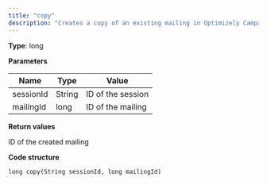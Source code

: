 ```yaml
---
title: "copy"
description: "Creates a copy of an existing mailing in Optimizely Campaign."
---
```


**Type**: long

**Parameters**

| Name      | Type   | Value             |
| --------- | ------ | ----------------- |
| sessionId | String | ID of the session |
| mailingId | long   | ID of the mailing |

**Return values**

ID of the created mailing

**Code structure**

`long copy(String sessionId, long mailingId)
`